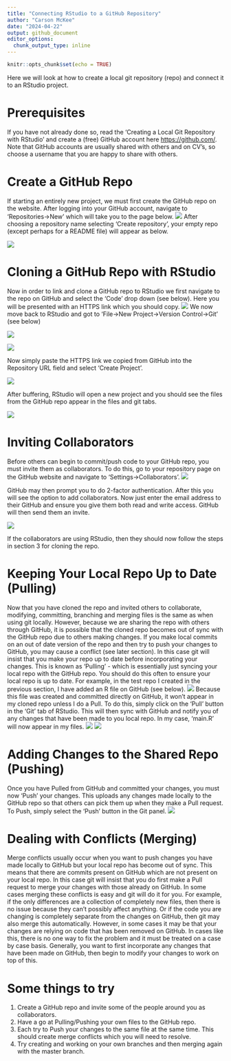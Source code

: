---
title: "Connecting RStudio to a GitHub Repository"
author: "Carson McKee"
date: "2024-04-22"
output: github_document
editor_options:
  chunk_output_type: inline
---

```{r setup, include=FALSE}
knitr::opts_chunk$set(echo = TRUE)
```

Here we will look at how to create a local git repository (repo) and connect it to an RStudio project.

# Prerequisites
If you have not already done so, read the 'Creating a Local Git Repository with RStudio' and create a (free) GitHub account here <https://github.com/>. Note that GitHub accounts are usually shared with others and on CV's, so choose a username that you are happy to share with others.

# Create a GitHub Repo
If starting an entirely new project, we must first create the GitHub repo on the website. After logging into your GitHub account, navigate to 'Repositories->New' which will take you to the page below.
![](github_1.png)
After choosing a repository name selecting 'Create repository', your empty repo (except perhaps for a README file) will appear as below.

![](github_2.png)

# Cloning a GitHub Repo with RStudio
Now in order to link and clone a GitHub repo to RStudio we first navigate to the repo on GitHub and select the 'Code' drop down (see below). Here you will be presented with an HTTPS link which you should copy.
![](github_3.png)
We now move back to RStudio and got to 'File->New Project->Version Control->Git' (see below)

![](github_4.png)

![](github_5.png)

Now simply paste the HTTPS link we copied from GitHub into the Repository URL field and select 'Create Project'.

![](github_6.png)

After buffering, RStudio will open a new project and you should see the files from the GitHub repo appear in the files and git tabs. 

![](github_7.png)

# Inviting Collaborators
Before others can begin to commit/push code to your GitHub repo, you must invite them as collaborators. To do this, go to your repository page on the GitHub website and navigate to 'Settings->Collaborators'.
![](add_collab_1.png)

GitHub may then prompt you to do 2-factor authentication. After this you will see the option to add collaborators. Now just enter the email address to their GitHub and ensure you give them both read and write access. GitHub will then send them an invite.

![](add_collab_2.png)

If the collaborators are using RStudio, then they should now follow the steps in section 3 for cloning the repo.

# Keeping Your Local Repo Up to Date (Pulling)
Now that you have cloned the repo and invited others to collaborate, modifying, committing, branching and merging files is the same as when using git locally. 
However, because we are sharing the repo with others through GitHub, it is possible that the cloned repo becomes out of sync with the GitHub repo due to others making changes. If you make local commits on an out of date version of the repo and then try to push your changes to GitHub, you may cause a conflict (see later section). In this case git will insist that you make your repo up to date before incorporating your changes. This is known as 'Pulling' - which is essentially just syncing your local repo with the GitHub repo. You should do this often to ensure your local repo is up to date. 
For example, in the test repo I created in the previous section, I have added an R file on GitHub (see below).
![](github_8.png)
Because this file was created and committed directly on GitHub, it won't appear in my cloned repo unless I do a Pull. To do this, simply click on the 'Pull' button in the 'Git' tab of RStudio. This will then sync with GitHub and notify you of any changes that have been made to you local repo. In my case, 'main.R' will now appear in my files.
![](github_9.png)
![](github_10.png)

# Adding Changes to the Shared Repo (Pushing)
Once you have Pulled from GitHub and committed your changes, you must now 'Push' your changes. This uploads any changes made locally to the GitHub repo so that others can pick them up when they make a Pull request. To Push, simply select the 'Push' button in the Git panel.
![](github_11.png)

# Dealing with Conflicts (Merging)
Merge conflicts usually occur when you want to push changes you have made locally to GitHub but your local repo has become out of sync. This means that there are commits present on GitHub which are not present on your local repo. In this case git will insist that you do first make a Pull request to merge your changes with those already on GitHub.
In some cases merging these conflicts is easy and git will do it for you. For example, if the only differences are a collection of completely new files, then there is no issue because they can't possibly affect anything. Or if the code you are changing is completely separate from the changes on GitHub, then git may also merge this automatically. 
However, in some cases it may be that your changes are relying on code that has been removed on GitHub. In cases like this, there is no one way to fix the problem and it must be treated on a case by case basis. Generally, you want to first incorporate any changes that have been made on GitHub, then begin to modify your changes to work on top of this. 

# Some things to try
1. Create a GitHub repo and invite some of the people around you as collaborators. 
2. Have a go at Pulling/Pushing your own files to the GitHub repo. 
3. Each try to Push your changes to the same file at the same time. This should create merge conflicts which you will need to resolve.
4. Try creating and working on your own branches and then merging again with the master branch.

